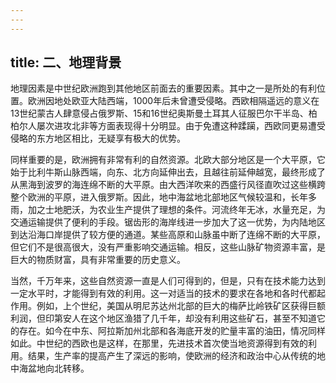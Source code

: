 ```yaml
---
---
---
```

title: 二、地理背景
---



地理因素是中世纪欧洲跑到其他地区前面去的重要因素。其中之一是所处的有利位置。欧洲因地处欧亚大陆西端，1000年后未曾遭受侵略。西欧相隔遥远的意义在13世纪蒙古人肆意侵占俄罗斯、15和16世纪奥斯曼土耳其人征服巴尔干半岛、柏柏尔人屡次进攻北非等方面表现得十分明显。由于免遭这种蹂躏，西欧同更易遭受侵略的东方地区相比，无疑享有极大的优势。

同样重要的是，欧洲拥有非常有利的自然资源。北欧大部分地区是一个大平原，它始于比利牛斯山脉西端，向东、北方向延伸出去，且越往前延伸越宽，最终形成了从黑海到波罗的海连绵不断的大平原。由大西洋吹来的西盛行风径直吹过这些横跨整个欧洲的平原，进入俄罗斯。因此，地中海盆地北部地区气候较温和，长年多雨，加之士地肥沃，为农业生产提供了理想的条件。河流终年无冰，水量充足，为交通运输提供了便利的手段。锯齿形的海岸线进一步加大了这一优势，为内陆地区到达沿海口岸提供了较方便的通道。某些高原和山脉虽中断了连绵不断的大平原，但它们不是很高很大，没有严重影响交通运输。相反，这些山脉矿物资源丰富，是巨大的物质财富，具有非常重要的历史意义。

当然，千万年来，这些自然资源一直是人们可得到的，但是，只有在技术能力达到一定水平时，才能得到有效的利用。这一对适当的技术的要求在各地和各时代都起作用。例如，上个世纪，美国从明尼苏达州北部的巨大的梅萨比岭铁矿区获得巨额利润，但印第安人在这个地区渔猎了几千年，却没有利用这些矿石，甚至不知道它的存在。如今在中东、阿拉斯加州北部和各海底开发的贮量丰富的油田，情况同样如此。中世纪的西欧也是这样，在那里，先进技术首次使当地资源得到有效的利用。结果，生产率的提高产生了深远的影响，使欧洲的经济和政治中心从传统的地中海盆地向北转移。
